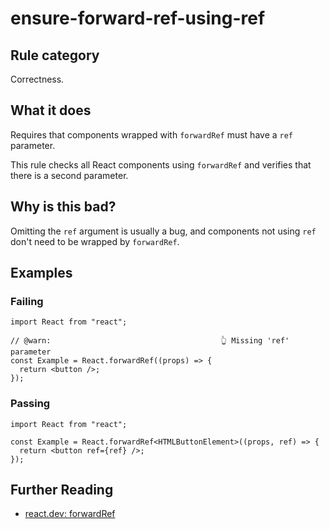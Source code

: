# ensure-forward-ref-using-ref

## Rule category

Correctness.

## What it does

Requires that components wrapped with `forwardRef` must have a `ref` parameter.

This rule checks all React components using `forwardRef` and verifies that there is a second parameter.

## Why is this bad?

Omitting the `ref` argument is usually a bug, and components not using `ref` don't need to be wrapped by `forwardRef`.

## Examples

### Failing

```tsx twoslash
import React from "react";

// @warn:                                      👆 Missing 'ref' parameter
const Example = React.forwardRef((props) => {
  return <button />;
});
```

### Passing

```tsx twoslash
import React from "react";

const Example = React.forwardRef<HTMLButtonElement>((props, ref) => {
  return <button ref={ref} />;
});
```

## Further Reading

- [react.dev: forwardRef](https://react.dev/reference/react/forwardRef)
